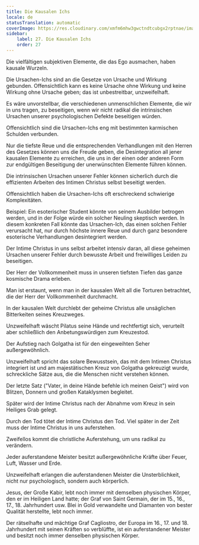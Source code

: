 ```yaml
---
title: Die Kausalen Ichs
locale: de
statusTranslation: automatic
coverImage: https://res.cloudinary.com/xmfm6mhw3gwctndtcubgx2rptnae/image/upload/v1741354419/small_cover_la_gran_rebelion_28716e29d2.webp
sidebar:
    label: 27. Die Kausalen Ichs
    order: 27
---
```

Die vielfältigen subjektiven Elemente, die das Ego ausmachen, haben kausale Wurzeln.

Die Ursachen-Ichs sind an die Gesetze von Ursache und Wirkung gebunden. Offensichtlich kann es keine Ursache ohne Wirkung und keine Wirkung ohne Ursache geben; das ist unbestreitbar, unzweifelhaft.

Es wäre unvorstellbar, die verschiedenen unmenschlichen Elemente, die wir in uns tragen, zu beseitigen, wenn wir nicht radikal die intrinsischen Ursachen unserer psychologischen Defekte beseitigen würden.

Offensichtlich sind die Ursachen-Ichs eng mit bestimmten karmischen Schulden verbunden.

Nur die tiefste Reue und die entsprechenden Verhandlungen mit den Herren des Gesetzes können uns die Freude geben, die Desintegration all jener kausalen Elemente zu erreichen, die uns in der einen oder anderen Form zur endgültigen Beseitigung der unerwünschten Elemente führen können.

Die intrinsischen Ursachen unserer Fehler können sicherlich durch die effizienten Arbeiten des Intimen Christus selbst beseitigt werden.

Offensichtlich haben die Ursachen-Ichs oft erschreckend schwierige Komplexitäten.

Beispiel: Ein esoterischer Student könnte von seinem Ausbilder betrogen werden, und in der Folge würde ein solcher Neuling skeptisch werden. In diesem konkreten Fall könnte das Ursachen-Ich, das einen solchen Fehler verursacht hat, nur durch höchste innere Reue und durch ganz besondere esoterische Verhandlungen desintegriert werden.

Der Intime Christus in uns selbst arbeitet intensiv daran, all diese geheimen Ursachen unserer Fehler durch bewusste Arbeit und freiwilliges Leiden zu beseitigen.

Der Herr der Vollkommenheit muss in unseren tiefsten Tiefen das ganze kosmische Drama erleben.

Man ist erstaunt, wenn man in der kausalen Welt all die Torturen betrachtet, die der Herr der Vollkommenheit durchmacht.

In der kausalen Welt durchlebt der geheime Christus alle unsäglichen Bitterkeiten seines Kreuzweges.

Unzweifelhaft wäscht Pilatus seine Hände und rechtfertigt sich, verurteilt aber schließlich den Anbetungswürdigen zum Kreuzestod.

Der Aufstieg nach Golgatha ist für den eingeweihten Seher außergewöhnlich.

Unzweifelhaft spricht das solare Bewusstsein, das mit dem Intimen Christus integriert ist und am majestätischen Kreuz von Golgatha gekreuzigt wurde, schreckliche Sätze aus, die die Menschen nicht verstehen können.

Der letzte Satz ("Vater, in deine Hände befehle ich meinen Geist") wird von Blitzen, Donnern und großen Kataklysmen begleitet.

Später wird der Intime Christus nach der Abnahme vom Kreuz in sein Heiliges Grab gelegt.

Durch den Tod tötet der Intime Christus den Tod. Viel später in der Zeit muss der Intime Christus in uns auferstehen.

Zweifellos kommt die christliche Auferstehung, um uns radikal zu verändern.

Jeder auferstandene Meister besitzt außergewöhnliche Kräfte über Feuer, Luft, Wasser und Erde.

Unzweifelhaft erlangen die auferstandenen Meister die Unsterblichkeit, nicht nur psychologisch, sondern auch körperlich.

Jesus, der Große Kabir, lebt noch immer mit demselben physischen Körper, den er im Heiligen Land hatte; der Graf von Saint Germain, der im 15., 16., 17., 18. Jahrhundert usw. Blei in Gold verwandelte und Diamanten von bester Qualität herstellte, lebt noch immer.

Der rätselhafte und mächtige Graf Cagliostro, der Europa im 16., 17. und 18. Jahrhundert mit seinen Kräften so verblüffte, ist ein auferstandener Meister und besitzt noch immer denselben physischen Körper.

